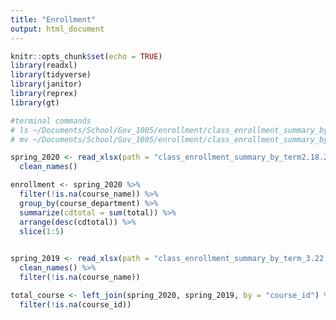 ```yaml
---
title: "Enrollment"
output: html_document
---
```


```r
knitr::opts_chunk$set(echo = TRUE)
library(readxl)
library(tidyverse)
library(janitor)
library(reprex)
library(gt)

```

```r
#terminal commands
# ls ~/Documents/School/Gov_1005/enrollment/class_enrollment_summary_by_term2.18.20.xlsx
# mv ~/Documents/School/Gov_1005/enrollment/class_enrollment_summary_by_term2.18.20.xlsx .

spring_2020 <- read_xlsx(path = "class_enrollment_summary_by_term2.18.20.xlsx", skip=3) %>%
  clean_names()

enrollment <- spring_2020 %>%
  filter(!is.na(course_name)) %>%
  group_by(course_department) %>%
  summarize(cdtotal = sum(total)) %>%
  arrange(desc(cdtotal)) %>%
  slice(1:5)
  
```

```r

spring_2019 <- read_xlsx(path = "class_enrollment_summary_by_term_3.22.19_0.xlsx", skip=3) %>%
  clean_names() %>%
  filter(!is.na(course_name))

total_course <- left_join(spring_2020, spring_2019, by = "course_id") %>%
  filter(!is.na(course_id))

```
